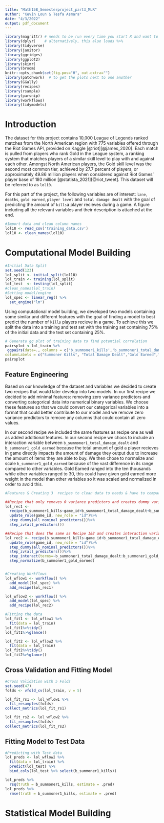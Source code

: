 ```yaml
---
title: "Math158_Semesterproject_part3_MLR"
author: "Kevin Loun & Tesfa Asmara"
date: "4/3/2022"
output: pdf_document
---
```


```r
library(magrittr) # needs to be run every time you start R and want to use %>%
library(dplyr)    # alternatively, this also loads %>%
library(tidyverse)
library(janitor)
library(ggridges)
library(ggplot2)
library(skimr)
library(broom)
knitr::opts_chunk$set(fig.pos="H", out.extra="")
library(patchwork)  # to get the plots next to one another
library(GGally)
library(recipes)
library(rsample)
library(parsnip)
library(workflows)
library(tidymodels)
```

# Introduction
  The dataset for this project contains 10,000 League of Legends ranked matches from the North American region with 775 variables offered through the Riot Games API, provided on Kaggle [@riot][@james_2020]. Each match is pulled from players who rank Gold in the League system, a ranking system that matches players of a similar skill level to play with and against each other. Amongst North American players, the Gold skill level was the second most common tier, achieved by 27.7 percent of players, or approximately 49.86 million players when considered against Riot Games' player base of 180 million [@statista_2021][@riot_tweet]. This dataset will be referred to as $\texttt{lol10}$.

  For this part of the project, the following variables are of interest: `lane`, `deaths`, `gold earned`, `player level` and `total damage dealt` with the goal of predicting the amount of `kills`a player recieves during a game.  A figure including all the relevant variables and their description is attached at the end.

```r
#Import data and clean column names
lol10 <- read_csv('training_data.csv')
lol10 <- clean_names(lol10)
```

# Computational Model Building
```r
#Initial Data Split
set.seed(123)
lol_split <- initial_split(lol10)
lol_train <- training(lol_split)
lol_test  <- testing(lol_split)
#clean_names(lol_train)
#Setting model/engine
lol_spec <- linear_reg() %>%
  set_engine("lm")
```
  Using computational model building, we developed two models containing some similar and different features with the goal of finding a model to best predict the number of `kills` players recieve in a game. To achieve this we split the data into a training and test set with the training set containing 75% of the initial data and the test set containing 25%.

```r
# Generate gg plot of training data to find potential correlation
pairsplot <-lol_train %>%
 ggpairs(data=., columns = c('b_summoner1_kills','b_summoner1_total_damage_dealt','b_summoner1_gold_earned','b_summoner1_deaths','b_summoner1_lane','b_summoner1_level'),
columnLabels = c("Summoner Kills", "Total Damage Dealt","Gold Earned","Summoner Deaths","Summoner Lane","Summoner Level"))
pairsplot
```
## Feature Engineering
  Based on our knowledge of the dataset and variables we decided to create two recipes that would later develop into two models. In our first recipe we decided to add minimal features: removing zero variance predictors and converting categorical data into numerical binary variables. We choose these features so that we could convert our categorical variables into a format that could better contribute to our model and we remove zero variance predictors to remove any columns that could contain all zero values.
  
  In our second recipe we included the same features as recipe one as well as added additional features. In our second recipe we choos to include an interaction variable between `b_summoner1_total_damage_dealt` and `b_summoner1_gold_earned` because the total amount of gold a player recieves in game directly impacts the amount of damage they output due to increase the amount of items they are able to buy. We then chose to normalize and scale `b_summoner1_gold_earned` because of the vast difference in its range compared to other variables. Gold Earned ranged into the ten thousands while other variables ranged to 30, this could have given gold earned more weight in the model than other variables so it was scaled and normalized in order to avoid this. 

```r
#Features & Creating 3  recipes to clean data to needs & have to comparable models

##Recipe that only removes 0 variance predictors and creates dummy variables
lol_rec1 <- 
  recipe(b_summoner1_kills~game_id+b_summoner1_total_damage_dealt+b_summoner1_gold_earned+b_summoner1_deaths+b_summoner1_lane,data=lol_train)%>%
  update_role(game_id, new_role = "id")%>%
  step_dummy(all_nominal_predictors())%>%
  step_zv(all_predictors())

##Recipe that does the same as Recipe 1&2 and creates interaction variables between two variables that have a high correlation and normalizes & scales gold earned
lol_rec2 <- recipe(b_summoner1_kills~game_id+b_summoner1_total_damage_dealt+b_summoner1_gold_earned+b_summoner1_deaths+b_summoner1_lane+b_summoner1_level,data=lol_train)%>%
  update_role(game_id, new_role = "id")%>%
  step_dummy(all_nominal_predictors())%>%
  step_zv(all_predictors())%>%
  step_interact(terms=~b_summoner1_total_damage_dealt:b_summoner1_gold_earned)%>%
  step_normalize(b_summoner1_gold_earned)


#Creating Workflows
lol_wflow1 <- workflow() %>%
  add_model(lol_spec) %>%
  add_recipe(lol_rec1)

lol_wflow2 <- workflow() %>%
  add_model(lol_spec) %>%
  add_recipe(lol_rec2)

#Fitting the data
lol_fit1 <- lol_wflow1 %>%
  fit(data = lol_train)
lol_fit1%>%tidy()
lol_fit1%>%glance()

lol_fit2 <- lol_wflow2 %>%
  fit(data = lol_train)
lol_fit2%>%tidy()
lol_fit2%>%glance()
```

## Cross Validation and Fitting Model

```r
#Cross Validation with 5 Folds
set.seed(47)
folds <- vfold_cv(lol_train, v = 5)

lol_fit_rs1 <- lol_wflow1 %>%
  fit_resamples(folds)
collect_metrics(lol_fit_rs1)

lol_fit_rs2 <- lol_wflow2 %>%
  fit_resamples(folds)
collect_metrics(lol_fit_rs2)

```
## Fitting Model to Test Data
```r
#Predicting with Test data
lol_preds <- lol_wflow2 %>%
  fit(data = lol_train) %>%
  predict(lol_test) %>%
  bind_cols(lol_test %>% select(b_summoner1_kills)) 

lol_preds %>%
  rsq(truth = b_summoner1_kills, estimate = .pred)
lol_preds %>%
  rmse(truth = b_summoner1_kills, estimate = .pred)
```

# Statistical Model Building

